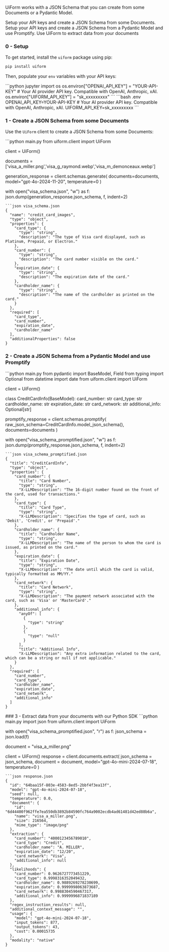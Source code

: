 UiForm works with a JSON Schema that you can create from some Documents or a Pydantic Model.

<Steps>
  <Step title="Option 1 : Create a JSON Schema from some Documents">
    Setup your API keys and create a JSON Schema from some Documents.
  </Step>
  <Step title="Option 2 : Create a JSON Schema from a Pydantic Model and use Promptify">
    Setup your API keys and create a JSON Schema from a Pydantic Model and use Promptify.
  </Step>
  <Step title="Extract data from your documents with our Python SDK">
    Use UiForm to extract data from your documents
  </Step>
</Steps>


### 0 - Setup


To get started, install the `uiform` package using pip:

```bash
pip install uiform
```

Then, populate your `env` variables with your API keys:

<CodeGroup>
```python jupyter
import os
os.environ["OPENAI_API_KEY"] = "YOUR-API-KEY" # Your AI provider API key. Compatible with OpenAI, Anthropic, xAI.
os.environ["UIFORM_API_KEY"] = "sk_xxxxxxxxx"
```
```bash .env
OPENAI_API_KEY=YOUR-API-KEY # Your AI provider API key. Compatible with OpenAI, Anthropic, xAI.
UIFORM_API_KEY=sk_xxxxxxxxx
```
</CodeGroup>

### 1 - Create a JSON Schema from some Documents

Use the `UiForm` client to create a JSON Schema from some Documents:

<CodeGroup>
```python main.py 
from uiform.client import UiForm

client = UiForm()

documents = ['visa_a_miller.png','visa_g_raymond.webp','visa_m_demonceaux.webp']

generation_response = client.schemas.generate(
    documents=documents,
    model="gpt-4o-2024-11-20", 
    temperature=0
)

with open("visa_schema.json", "w") as f:
    json.dump(generation_response.json_schema, f, indent=2)
```
```json visa_schema.json
{
  "name": "credit_card_images",
  "type": "object",
  "properties": {
    "card_type": {
      "type": "string",
      "description": "The type of Visa card displayed, such as Platinum, Prepaid, or Electron."
    },
    "card_number": {
      "type": "string",
      "description": "The card number visible on the card."
    },
    "expiration_date": {
      "type": "string",
      "description": "The expiration date of the card."
    },
    "cardholder_name": {
      "type": "string",
      "description": "The name of the cardholder as printed on the card."
    }
  },
  "required": [
    "card_type",
    "card_number",
    "expiration_date",
    "cardholder_name"
  ],
  "additionalProperties": false
}
 ```
</CodeGroup>

### 2 - Create a JSON Schema from a Pydantic Model and use Promptify

<CodeGroup>
```python main.py
from pydantic import BaseModel, Field
from typing import Optional
from datetime import date
from uiform.client import UiForm

client = UiForm()

class CreditCardInfo(BaseModel):
    card_number: str 
    card_type: str
    cardholder_name: str
    expiration_date: str 
    card_network: str 
    additional_info: Optional[str]

promptify_response = client.schemas.promptify(
    raw_json_schema=CreditCardInfo.model_json_schema(), 
    documents=documents
)

with open("visa_schema_promptified.json", "w") as f:
    json.dump(promptify_response.json_schema, f, indent=2)
```
```json visa_schema_promptified.json
{
  "title": "CreditCardInfo",
  "type": "object",
  "properties": {
    "card_number": {
      "title": "Card Number",
      "type": "string",
      "X-LLMDescription": "The 16-digit number found on the front of the card, used for transactions."
    },
    "card_type": {
      "title": "Card Type",
      "type": "string",
      "X-LLMDescription": "Specifies the type of card, such as 'Debit', 'Credit', or 'Prepaid'."
    },
    "cardholder_name": {
      "title": "Cardholder Name",
      "type": "string",
      "X-LLMDescription": "The name of the person to whom the card is issued, as printed on the card."
    },
    "expiration_date": {
      "title": "Expiration Date",
      "type": "string",
      "X-LLMDescription": "The date until which the card is valid, typically formatted as MM/YY."
    },
    "card_network": {
      "title": "Card Network",
      "type": "string",
      "X-LLMDescription": "The payment network associated with the card, such as 'Visa' or 'MasterCard'."
    },
    "additional_info": {
      "anyOf": [
        {
          "type": "string"
        },
        {
          "type": "null"
        }
      ],
      "title": "Additional Info",
      "X-LLMDescription": "Any extra information related to the card, which can be a string or null if not applicable."
    }
  },
  "required": [
    "card_number",
    "card_type",
    "cardholder_name",
    "expiration_date",
    "card_network",
    "additional_info"
  ]
}
```
</CodeGroup>
### 3 - Extract data from your documents with our Python SDK


<CodeGroup>
```python main.py
import json
from uiform.client import UiForm

with open("visa_schema_promptified.json", "r") as f:
    json_schema = json.load(f)

document = "visa_a_miller.png"

client = UiForm()
response = client.documents.extract(
    json_schema = json_schema,
    document = document,
    model="gpt-4o-mini-2024-07-18",
    temperature=0
)
```
```json response.json
{
  "id": "64baa15f-803e-4583-8ed5-2bbf4f3ea13f",
  "model": "gpt-4o-mini-2024-07-18",
  "seed": null,
  "temperature": 0.0,
  "document": {
    "id": "6d44400f962ffe7ea550db3892b84590fc764a9002ecdb4ad61481d42ed88b6a",
    "name": "visa_a_miller.png",
    "size": 216564,
    "mime_type": "image/png"
  },
  "extraction": {
    "card_number": "4000123456789010",
    "card_type": "Credit",
    "cardholder_name": "A. MILLER",
    "expiration_date": "12/20",
    "card_network": "Visa",
    "additional_info": null
  },
  "likelihoods": {
    "card_number": 0.9626727773451229,
    "card_type": 0.9998316352049432,
    "cardholder_name": 0.9889269278230699,
    "expiration_date": 0.9999998063873687,
    "card_network": 0.9988304590467317,
    "additional_info": 0.9999996871837189
  },
  "regex_instruction_results": null,
  "additional_context_message": "",
  "usage": {
    "model": "gpt-4o-mini-2024-07-18",
    "input_tokens": 877,
    "output_tokens": 43,
    "cost": 0.00015735
  },
  "modality": "native"
}
```
</CodeGroup>
